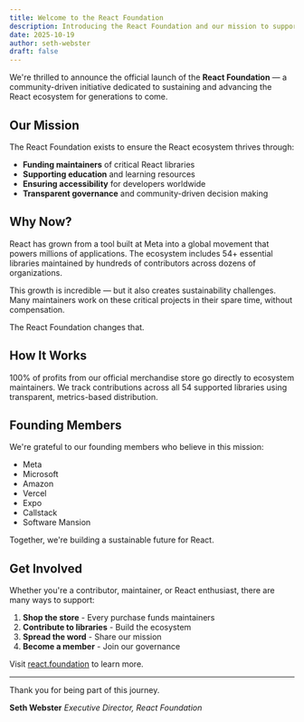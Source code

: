 ```yaml
---
title: Welcome to the React Foundation
description: Introducing the React Foundation and our mission to support the React ecosystem.
date: 2025-10-19
author: seth-webster
draft: false
---
```


We're thrilled to announce the official launch of the **React Foundation** — a community-driven initiative dedicated to sustaining and advancing the React ecosystem for generations to come.

## Our Mission

The React Foundation exists to ensure the React ecosystem thrives through:

- **Funding maintainers** of critical React libraries
- **Supporting education** and learning resources
- **Ensuring accessibility** for developers worldwide
- **Transparent governance** and community-driven decision making

## Why Now?

React has grown from a tool built at Meta into a global movement that powers millions of applications. The ecosystem includes 54+ essential libraries maintained by hundreds of contributors across dozens of organizations.

This growth is incredible — but it also creates sustainability challenges. Many maintainers work on these critical projects in their spare time, without compensation.

The React Foundation changes that.

## How It Works

100% of profits from our official merchandise store go directly to ecosystem maintainers. We track contributions across all 54 supported libraries using transparent, metrics-based distribution.

## Founding Members

We're grateful to our founding members who believe in this mission:

- Meta
- Microsoft
- Amazon
- Vercel
- Expo
- Callstack
- Software Mansion

Together, we're building a sustainable future for React.

## Get Involved

Whether you're a contributor, maintainer, or React enthusiast, there are many ways to support:

1. **Shop the store** - Every purchase funds maintainers
2. **Contribute to libraries** - Build the ecosystem
3. **Spread the word** - Share our mission
4. **Become a member** - Join our governance

Visit [react.foundation](/) to learn more.

---

Thank you for being part of this journey.

**Seth Webster**
*Executive Director, React Foundation*

